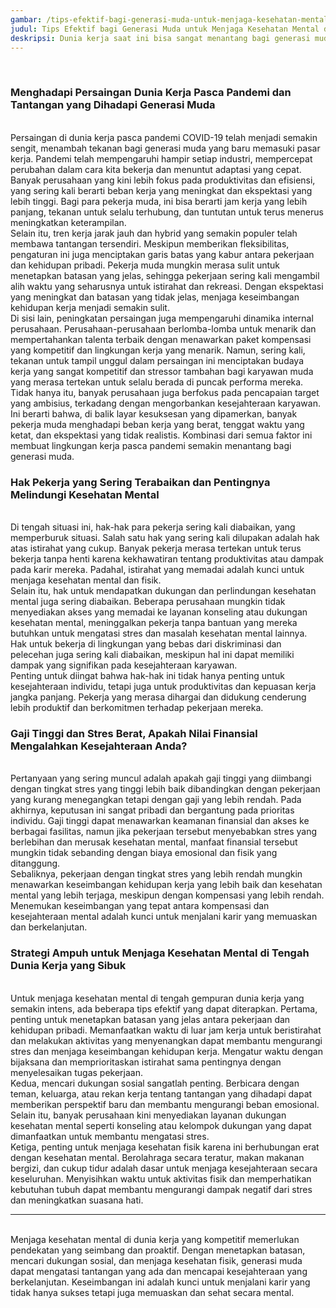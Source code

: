 ```yaml
---
gambar: /tips-efektif-bagi-generasi-muda-untuk-menjaga-kesehatan-mental-di-dunia-kerja.jpg?url
judul: Tips Efektif bagi Generasi Muda untuk Menjaga Kesehatan Mental di Dunia Kerja
deskripsi: Dunia kerja saat ini bisa sangat menantang bagi generasi muda. Artikel ini memberikan panduan efektif yang memungkinkan mereka tetap menjaga kesehatan mental sambil membangun karier yang sukses dan memuaskan.
---
```


<br className="inline lg:hidden" />
<h3 className="text-2xl font-bold">Menghadapi Persaingan Dunia Kerja Pasca Pandemi dan Tantangan yang Dihadapi Generasi Muda</h3>
<br />
Persaingan di dunia kerja pasca pandemi COVID-19 telah menjadi semakin sengit,
menambah tekanan bagi generasi muda yang baru memasuki pasar kerja. Pandemi
telah mempengaruhi hampir setiap industri, mempercepat perubahan dalam cara kita
bekerja dan menuntut adaptasi yang cepat. Banyak perusahaan yang kini lebih
fokus pada produktivitas dan efisiensi, yang sering kali berarti beban kerja
yang meningkat dan ekspektasi yang lebih tinggi. Bagi para pekerja muda, ini
bisa berarti jam kerja yang lebih panjang, tekanan untuk selalu terhubung, dan
tuntutan untuk terus menerus meningkatkan keterampilan.
<br />
Selain itu, tren kerja jarak jauh dan hybrid yang semakin populer telah membawa
tantangan tersendiri. Meskipun memberikan fleksibilitas, pengaturan ini juga
menciptakan garis batas yang kabur antara pekerjaan dan kehidupan pribadi.
Pekerja muda mungkin merasa sulit untuk menetapkan batasan yang jelas, sehingga
pekerjaan sering kali mengambil alih waktu yang seharusnya untuk istirahat dan
rekreasi. Dengan ekspektasi yang meningkat dan batasan yang tidak jelas, menjaga
keseimbangan kehidupan kerja menjadi semakin sulit.
<br />
Di sisi lain, peningkatan persaingan juga mempengaruhi dinamika internal
perusahaan. Perusahaan-perusahaan berlomba-lomba untuk menarik dan
mempertahankan talenta terbaik dengan menawarkan paket kompensasi yang
kompetitif dan lingkungan kerja yang menarik. Namun, sering kali, tekanan untuk
tampil unggul dalam persaingan ini menciptakan budaya kerja yang sangat
kompetitif dan stressor tambahan bagi karyawan muda yang merasa tertekan untuk
selalu berada di puncak performa mereka.
<br />
Tidak hanya itu, banyak perusahaan juga berfokus pada pencapaian target yang
ambisius, terkadang dengan mengorbankan kesejahteraan karyawan. Ini berarti
bahwa, di balik layar kesuksesan yang dipamerkan, banyak pekerja muda menghadapi
beban kerja yang berat, tenggat waktu yang ketat, dan ekspektasi yang tidak
realistis. Kombinasi dari semua faktor ini membuat lingkungan kerja pasca
pandemi semakin menantang bagi generasi muda.
<br />
<h3 className="text-2xl font-bold">Hak Pekerja yang Sering Terabaikan dan Pentingnya Melindungi Kesehatan Mental</h3>
<br />
Di tengah situasi ini, hak-hak para pekerja sering kali diabaikan, yang memperburuk
situasi. Salah satu hak yang sering kali dilupakan adalah hak atas istirahat yang
cukup. Banyak pekerja merasa tertekan untuk terus bekerja tanpa henti karena kekhawatiran
tentang produktivitas atau dampak pada karir mereka. Padahal, istirahat yang memadai
adalah kunci untuk menjaga kesehatan mental dan fisik.
<br />
Selain itu, hak untuk mendapatkan dukungan dan perlindungan kesehatan mental juga
sering diabaikan. Beberapa perusahaan mungkin tidak menyediakan akses yang memadai
ke layanan konseling atau dukungan kesehatan mental, meninggalkan pekerja tanpa bantuan
yang mereka butuhkan untuk mengatasi stres dan masalah kesehatan mental lainnya.
Hak untuk bekerja di lingkungan yang bebas dari diskriminasi dan pelecehan juga sering
kali diabaikan, meskipun hal ini dapat memiliki dampak yang signifikan pada kesejahteraan
karyawan.
<br />
Penting untuk diingat bahwa hak-hak ini tidak hanya penting untuk kesejahteraan individu,
tetapi juga untuk produktivitas dan kepuasan kerja jangka panjang. Pekerja yang merasa
dihargai dan didukung cenderung lebih produktif dan berkomitmen terhadap pekerjaan
mereka.
<br />
<h3 className="text-2xl font-bold">Gaji Tinggi dan Stres Berat, Apakah Nilai Finansial Mengalahkan Kesejahteraan Anda?</h3>
<br />
Pertanyaan yang sering muncul adalah apakah gaji tinggi yang diimbangi dengan
tingkat stres yang tinggi lebih baik dibandingkan dengan pekerjaan yang kurang
menegangkan tetapi dengan gaji yang lebih rendah. Pada akhirnya, keputusan ini
sangat pribadi dan bergantung pada prioritas individu. Gaji tinggi dapat
menawarkan keamanan finansial dan akses ke berbagai fasilitas, namun jika
pekerjaan tersebut menyebabkan stres yang berlebihan dan merusak kesehatan
mental, manfaat finansial tersebut mungkin tidak sebanding dengan biaya
emosional dan fisik yang ditanggung.
<br />
Sebaliknya, pekerjaan dengan tingkat stres yang lebih rendah mungkin menawarkan
keseimbangan kehidupan kerja yang lebih baik dan kesehatan mental yang lebih
terjaga, meskipun dengan kompensasi yang lebih rendah. Menemukan keseimbangan
yang tepat antara kompensasi dan kesejahteraan mental adalah kunci untuk
menjalani karir yang memuaskan dan berkelanjutan.
<br />
<h3 className="text-2xl font-bold">Strategi Ampuh untuk Menjaga Kesehatan Mental di Tengah Dunia Kerja yang Sibuk</h3>
<br />
Untuk menjaga kesehatan mental di tengah gempuran dunia kerja yang semakin intens,
ada beberapa tips efektif yang dapat diterapkan. Pertama, penting untuk menetapkan
batasan yang jelas antara pekerjaan dan kehidupan pribadi. Memanfaatkan waktu di
luar jam kerja untuk beristirahat dan melakukan aktivitas yang menyenangkan dapat
membantu mengurangi stres dan menjaga keseimbangan kehidupan kerja. Mengatur waktu
dengan bijaksana dan memprioritaskan istirahat sama pentingnya dengan menyelesaikan
tugas pekerjaan.
<br />
Kedua, mencari dukungan sosial sangatlah penting. Berbicara dengan teman, keluarga,
atau rekan kerja tentang tantangan yang dihadapi dapat memberikan perspektif baru
dan membantu mengurangi beban emosional. Selain itu, banyak perusahaan kini menyediakan
layanan dukungan kesehatan mental seperti konseling atau kelompok dukungan yang dapat
dimanfaatkan untuk membantu mengatasi stres.
<br />
Ketiga, penting untuk menjaga kesehatan fisik karena ini berhubungan erat dengan
kesehatan mental. Berolahraga secara teratur, makan makanan bergizi, dan cukup tidur
adalah dasar untuk menjaga kesejahteraan secara keseluruhan. Menyisihkan waktu untuk
aktivitas fisik dan memperhatikan kebutuhan tubuh dapat membantu mengurangi dampak
negatif dari stres dan meningkatkan suasana hati.
<br />
<hr className="h-1 w-full rounded-full bg-[#006400]" />
<br />
Menjaga kesehatan mental di dunia kerja yang kompetitif memerlukan pendekatan yang
seimbang dan proaktif. Dengan menetapkan batasan, mencari dukungan sosial, dan menjaga
kesehatan fisik, generasi muda dapat mengatasi tantangan yang ada dan mencapai kesejahteraan
yang berkelanjutan. Keseimbangan ini adalah kunci untuk menjalani karir yang tidak
hanya sukses tetapi juga memuaskan dan sehat secara mental.